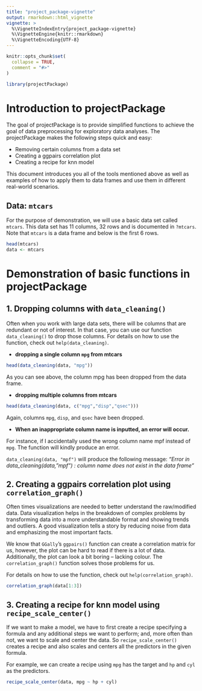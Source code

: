 ```yaml
---
title: "project_package-vignette"
output: rmarkdown::html_vignette
vignette: >
  %\VignetteIndexEntry{project_package-vignette}
  %\VignetteEngine{knitr::rmarkdown}
  %\VignetteEncoding{UTF-8}
---
```


```r
knitr::opts_chunk$set(
  collapse = TRUE,
  comment = "#>"
)
```

```r
library(projectPackage)
```

# Introduction to projectPackage

The goal of projectPackage is to provide simplified functions to achieve the goal of data preprocessing for exploratory data analyses. The projectPackage makes the following steps quick and easy:

-   Removing certain columns from a data set
-   Creating a ggpairs correlation plot
-   Creating a recipe for knn model

This document introduces you all of the tools mentioned above as well as examples of how to apply them to data frames and use them in different real-world scenarios.

## Data: `mtcars`

For the purpose of demonstration, we will use a basic data set called `mtcars`. This data set has 11 columns, 32 rows and is documented in `?mtcars`. Note that `mtcars` is a data frame and below is the first 6 rows.

```r
head(mtcars)
data <- mtcars
```


# Demonstration of basic functions in projectPackage

## 1. Dropping columns with `data_cleaning()`

Often when you work with large data sets, there will be columns that are redundant or not of interest. In that case, you can use our function `data_cleaning()` to drop those columns. For details on how to use the function, check out `help(data_cleaning)`.

-   **dropping a single column `mpg` from mtcars**

```r
head(data_cleaning(data, "mpg"))
```

As you can see above, the column mpg has been dropped from the data frame.

-   **dropping multiple columns from mtcars**

```r
head(data_cleaning(data, c("mpg","disp","qsec")))
```

Again, columns `mpg`, `disp`, and `qsec` have been dropped.

-   **When an inappropriate column name is inputted, an error will occur.**

For instance, if I accidentally used the wrong column name mpf instead of `mpg`. The function will kindly produce an error.

`data_cleaning(data, "mpf")` will produce the following message: *"Error in data_cleaning(data, "mpf") : column name does not exist in the data frame"*


## 2. Creating a ggpairs correlation plot using `correlation_graph()`

Often times visualizations are needed to better understand the raw/modified data. Data visualization helps in the breakdown of complex problems by transforming data into a more understandable format and showing trends and outliers. A good visualization tells a story by reducing noise from data and emphasizing the most important facts. 

We know that `GGally`'s `ggpairs()` function can create a correlation matrix for us, however, the plot can be hard to read if there is a lot of data. Additionally, the plot can look a bit boring -- lacking colour. The `correlation_graph()` function solves those problems for us. 

For details on how to use the function, check out `help(correlation_graph)`.

```r
correlation_graph(data[1:3])

```

## 3. Creating a recipe for knn model using `recipe_scale_center()`
If we want to make a model, we have to first create a recipe specifying a formula and any additional steps we want to perform; and, more often than not, we want to scale and center the data. So `recipe_scale_center()` creates a recipe and also scales and centers all the predictors in the given formula.

For example, we can create a recipe using `mpg` has the target and `hp` and `cyl` as the predictors.
```r
recipe_scale_center(data, mpg ~ hp + cyl)
```
